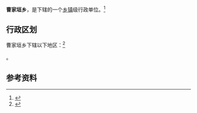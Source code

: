 {{中国乡级行政区|14/11/26/203/000}}

'''曹家垣乡'''，是{{PRC admin/fullname|14/11/26/203/000|3}}下辖的一个[[乡镇|乡镇]]级行政单位。<ref>{{PRC admin/ref sgc|{{PRC admin/parent|14/11/26/203/000}}}}</ref>

== 行政区划 ==

曹家垣乡下辖以下地区：<ref>{{PRC admin/ref sgc|14/11/26/203/000}}</ref>

{{PRC admin/children|14/11/26/203/000}}。

== 参考资料 ==

{{reflist}}

{{行政区划小作品}}
{{PRC admin/navcat|14/11/26/203/000}}
